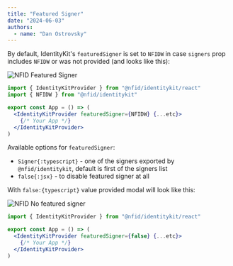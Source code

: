 ```yaml
---
title: "Featured Signer"
date: "2024-06-03"
authors:
  - name: "Dan Ostrovsky"
---
```


By default, IdentityKit's `featuredSigner` is set to `NFIDW` in case `signers` prop includes `NFIDW`
or was not provided (and looks like this):

![NFID Featured Signer](../../../docs/public/img/featured-mode.png)

```jsx
import { IdentityKitProvider } from "@nfid/identitykit/react"
import { NFIDW } from "@nfid/identitykit"

export const App = () => (
  <IdentityKitProvider featuredSigner={NFIDW} {...etc}>
    {/* Your App */}
  </IdentityKitProvider>
)
```

Available options for `featuredSigner`:

- `Signer{:typescript}` - one of the signers exported by `@nfid/identitykit`, default is first of
  the signers list
- `false{:jsx}` - to disable featured signer at all

With `false:{typescript}` value provided modal will look like this:

![NFID No featured signer](../../../docs/public/img/compact-mode.png)

```jsx
import { IdentityKitProvider } from "@nfid/identitykit/react"

export const App = () => (
  <IdentityKitProvider featuredSigner={false} {...etc}>
    {/* Your App */}
  </IdentityKitProvider>
)
```
